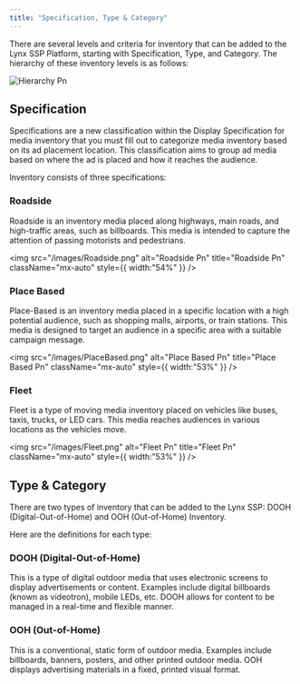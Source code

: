 ```yaml
---
title: "Specification, Type & Category"
---
```


There are several levels and criteria for inventory that can be added to the Lynx SSP Platform, starting with Specification, Type, and Category. The hierarchy of these inventory levels is as follows:

![Hierarchy Pn](/images/Hierarchy.png)

## Specification

<p class="text-sm">Specifications are a new classification within the Display Specification for media inventory that you must fill out to categorize media inventory based on its ad placement location. This classification aims to group ad media based on where the ad is placed and how it reaches the audience.</p>

<p class="text-sm">Inventory consists of three specifications:</p>

### Roadside

<p class="text-sm">Roadside is an inventory media placed along highways, main roads, and high-traffic areas, such as billboards. This media is intended to capture the attention of passing motorists and pedestrians.</p>

<img
  src="/images/Roadside.png"
  alt="Roadside Pn"
  title="Roadside Pn"
  className="mx-auto"
  style={{ width:"54%" }}
/>

### Place Based

<p class="text-sm">Place-Based is an inventory media placed in a specific location with a high potential audience, such as shopping malls, airports, or train stations. This media is designed to target an audience in a specific area with a suitable campaign message.</p>

<img
  src="/images/PlaceBased.png"
  alt="Place Based Pn"
  title="Place Based Pn"
  className="mx-auto"
  style={{ width:"53%" }}
/>

### Fleet

<p class="text-sm">Fleet is a type of moving media inventory placed on vehicles like buses, taxis, trucks, or LED cars. This media reaches audiences in various locations as the vehicles move.</p>

<img
  src="/images/Fleet.png"
  alt="Fleet Pn"
  title="Fleet Pn"
  className="mx-auto"
  style={{ width:"53%" }}
/>

## Type & Category

<p class="text-sm">There are two types of inventory that can be added to the Lynx SSP: DOOH (Digital-Out-of-Home) and OOH (Out-of-Home) Inventory. </p>

<p class="text-sm">Here are the definitions for each type:</p>

### DOOH (Digital-Out-of-Home)

<p class="text-sm">This is a type of digital outdoor media that uses electronic screens to display advertisements or content. Examples include digital billboards (known as videotron), mobile LEDs, etc. DOOH allows for content to be managed in a real-time and flexible manner.</p>

### OOH (Out-of-Home)

<p class="text-sm">This is a conventional, static form of outdoor media. Examples include billboards, banners, posters, and other printed outdoor media. OOH displays advertising materials in a fixed, printed visual format.</p>